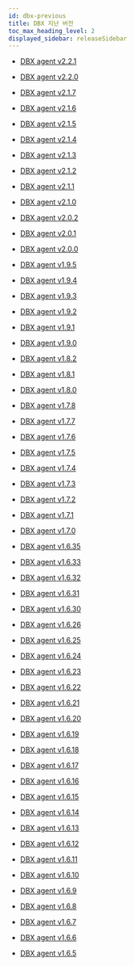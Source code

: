 ```yaml
---
id: dbx-previous
title: DBX 지난 버전
toc_max_heading_level: 2
displayed_sidebar: releaseSidebar
---
```


* [DBX agent v2.2.1](dbx-2_2_1)

* [DBX agent v2.2.0](dbx-2_2_0)

* [DBX agent v2.1.7](dbx-2_1_7)

* [DBX agent v2.1.6](dbx-2_1_6)

* [DBX agent v2.1.5](dbx-2_1_5)

* [DBX agent v2.1.4](dbx-2_1_4)

* [DBX agent v2.1.3](dbx-2_1_3)

* [DBX agent v2.1.2](dbx-2_1_2)

* [DBX agent v2.1.1](dbx-2_1_1)

* [DBX agent v2.1.0](dbx-2_1_0)

* [DBX agent v2.0.2](dbx-2_0_2)

* [DBX agent v2.0.1](dbx-2_0_1)

* [DBX agent v2.0.0](dbx-2_0_0)

* [DBX agent v1.9.5](dbx-1_9_5)

* [DBX agent v1.9.4](dbx-1_9_4)

* [DBX agent v1.9.3](dbx-1_9_3)

* [DBX agent v1.9.2](dbx-1_9_2)

* [DBX agent v1.9.1](dbx-1_9_1)

* [DBX agent v1.9.0](dbx-1_9_0)

* [DBX agent v1.8.2](dbx-1_8_2)

* [DBX agent v1.8.1](dbx-1_8_1)

* [DBX agent v1.8.0](dbx-1_8_0)

* [DBX agent v1.7.8](dbx-1_7_8)

* [DBX agent v1.7.7](dbx-1_7_7)

* [DBX agent v1.7.6](dbx-1_7_6)

* [DBX agent v1.7.5](dbx-1_7_5)

* [DBX agent v1.7.4](dbx-1_7_4)

* [DBX agent v1.7.3](dbx-1_7_3)

* [DBX agent v1.7.2](dbx-1_7_2)

* [DBX agent v1.7.1](dbx-1_7_1)

* [DBX agent v1.7.0](dbx-1_7_0)

* [DBX agent v1.6.35](dbx-1_6_35)

* [DBX agent v1.6.33](dbx-1_6_33)

* [DBX agent v1.6.32](dbx-1_6_32)

* [DBX agent v1.6.31](dbx-1_6_31)

* [DBX agent v1.6.30](dbx-1_6_30)

* [DBX agent v1.6.26](dbx-1_6_26)

* [DBX agent v1.6.25](dbx-1_6_25)

* [DBX agent v1.6.24](dbx-1_6_24)

* [DBX agent v1.6.23](dbx-1_6_23)

* [DBX agent v1.6.22](dbx-1_6_22)

* [DBX agent v1.6.21](dbx-1_6_21)

* [DBX agent v1.6.20](dbx-1_6_20)

* [DBX agent v1.6.19](dbx-1_6_19)

* [DBX agent v1.6.18](dbx-1_6_18)

* [DBX agent v1.6.17](dbx-1_6_17)

* [DBX agent v1.6.16](dbx-1_6_16)

* [DBX agent v1.6.15](dbx-1_6_15)

* [DBX agent v1.6.14](dbx-1_6_14)

* [DBX agent v1.6.13](dbx-1_6_13)

* [DBX agent v1.6.12](dbx-1_6_12)

* [DBX agent v1.6.11](dbx-1_6_11)

* [DBX agent v1.6.10](dbx-1_6_10)

* [DBX agent v1.6.9](dbx-1_6_9)

* [DBX agent v1.6.8](dbx-1_6_8)

* [DBX agent v1.6.7](dbx-1_6_7)

* [DBX agent v1.6.6](dbx-1_6_6)

* [DBX agent v1.6.5](dbx-1_6_5)